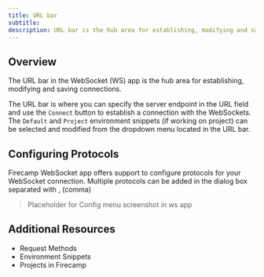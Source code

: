 ```yaml
---
title: URL bar
subtitle:
description: URL bar is the hub area for establishing, modifying and saving WebSocket connections.
---
```


## Overview

The URL bar in the WebSocket (WS) app is the hub area for establishing, modifying and saving connections.

The URL bar is where you can specify the server endpoint in the URL field and use the `Connect` button to establish a connection with the WebSockets. The `Default` and `Project` environment snippets (if working on project) can be selected and modified from the dropdown menu located in the URL bar.

## Configuring Protocols

Firecamp WebSocket app offers support to configure protocols for your WebSocket connection. Multiple protocols can be added in the dialog box separated with , (comma)

> Placeholder for Config menu screenshot in ws app

## Additional Resources

- Request Methods
- Environment Snippets
- Projects in Firecamp
